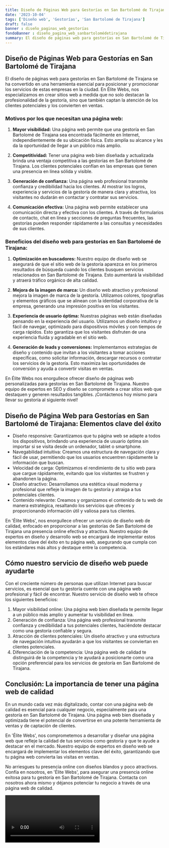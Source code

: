 ```yaml
---
title: Diseño de Páginas Web para Gestorías en San Bartolomé de Tirajana
date: '2023-10-04'
tags: ['Diseño web', 'Gestorías', 'San Bartolomé de Tirajana']
draft: false
banner : diseño_paginas_web_gestorías
fondoBanner : diseño_pagina_web_sanbartolomédetirajana
summary: El diseño de páginas web para gestorías en San Bartolomé de Tirajana se ha convertido en una herramienta esencial para posicionar y promocionar los servicios de estas empresas en la ciudad. En Élite Webs, nos especializamos en crear sitios web a medida que no solo destacan la profesionalidad de la gestoría, sino que también captan la atención de los clientes potenciales y los convierten en ventas.
---
```


## Diseño de Páginas Web para Gestorías en San Bartolomé de Tirajana

El diseño de páginas web para gestorías en San Bartolomé de Tirajana se ha convertido en una herramienta esencial para posicionar y promocionar los servicios de estas empresas en la ciudad. En Élite Webs, nos especializamos en crear sitios web a medida que no solo destacan la profesionalidad de la gestoría, sino que también captan la atención de los clientes potenciales y los convierten en ventas.

### Motivos por los que necesitan una página web:

1. **Mayor visibilidad:** Una página web permite que una gestoría en San Bartolomé de Tirajana sea encontrada fácilmente en Internet, independientemente de su ubicación física. Esto amplía su alcance y les da la oportunidad de llegar a un público más amplio.

2. **Competitividad:** Tener una página web bien diseñada y actualizada brinda una ventaja competitiva a las gestorías en San Bartolomé de Tirajana. Los clientes potenciales confían en las empresas que tienen una presencia en línea sólida y visible.

3. **Generación de confianza:** Una página web profesional transmite confianza y credibilidad hacia los clientes. Al mostrar los logros, experiencia y servicios de la gestoría de manera clara y atractiva, los visitantes no dudarán en contactar y contratar sus servicios.

4. **Comunicación efectiva:** Una página web permite establecer una comunicación directa y efectiva con los clientes. A través de formularios de contacto, chat en línea y secciones de preguntas frecuentes, las gestorías pueden responder rápidamente a las consultas y necesidades de sus clientes.

### Beneficios del diseño web para gestorías en San Bartolomé de Tirajana:

1. **Optimización en buscadores:** Nuestro equipo de diseño web se asegurará de que el sitio web de la gestoría aparezca en los primeros resultados de búsqueda cuando los clientes busquen servicios relacionados en San Bartolomé de Tirajana. Esto aumentará la visibilidad y atraerá tráfico orgánico de alta calidad.

2. **Mejora de la imagen de marca:** Un diseño web atractivo y profesional mejora la imagen de marca de la gestoría. Utilizamos colores, tipografías y elementos gráficos que se alinean con la identidad corporativa de la empresa, generando una impresión positiva en los visitantes.

3. **Experiencia de usuario óptima:** Nuestras páginas web están diseñadas pensando en la experiencia del usuario. Utilizamos un diseño intuitivo y fácil de navegar, optimizado para dispositivos móviles y con tiempos de carga rápidos. Esto garantiza que los visitantes disfruten de una experiencia fluida y agradable en el sitio web.

4. **Generación de leads y conversiones:** Implementamos estrategias de diseño y contenido que invitan a los visitantes a tomar acciones específicas, como solicitar información, descargar recursos o contratar los servicios de la gestoría. Esto maximiza las oportunidades de conversión y ayuda a convertir visitas en ventas.

En Élite Webs nos enorgullece ofrecer diseño de páginas web personalizadas para gestorías en San Bartolomé de Tirajana. Nuestro equipo de expertos en SEO y diseño se compromete a crear sitios web que destaquen y generen resultados tangibles. ¡Contáctenos hoy mismo para llevar su gestoría al siguiente nivel!

<GifSeo />

<Cta />

## Diseño de Página Web para Gestorías en San Bartolomé de Tirajana: Elementos clave del éxito

- Diseño responsive: Garantizamos que tu página web se adapte a todos los dispositivos, brindando una experiencia de usuario óptima sin importar si se visita desde un ordenador, tablet o smartphone.
- Navegabilidad intuitiva: Creamos una estructura de navegación clara y fácil de usar, permitiendo que los usuarios encuentren rápidamente la información que buscan.
- Velocidad de carga: Optimizamos el rendimiento de tu sitio web para que cargue rápidamente, evitando que los visitantes se frustren y abandonen la página.
- Diseño atractivo: Desarrollamos una estética visual moderna y profesional que refleje la imagen de tu gestoría y atraiga a tus potenciales clientes.
- Contenido relevante: Creamos y organizamos el contenido de tu web de manera estratégica, resaltando los servicios que ofreces y proporcionando información útil y valiosa para tus clientes.

En 'Élite Webs', nos enorgullece ofrecer un servicio de diseño web de calidad, enfocado en proporcionar a las gestorías de San Bartolomé de Tirajana una presencia online efectiva y atractiva. Nuestro equipo de expertos en diseño y desarrollo web se encargará de implementar estos elementos clave del éxito en tu página web, asegurando que cumpla con los estándares más altos y destaque entre la competencia.

## Cómo nuestro servicio de diseño web puede ayudarte

Con el creciente número de personas que utilizan Internet para buscar servicios, es esencial que tu gestoría cuente con una página web profesional y fácil de encontrar. Nuestro servicio de diseño web te ofrece los siguientes beneficios:

1. Mayor visibilidad online: Una página web bien diseñada te permite llegar a un público más amplio y aumentar tu visibilidad en línea.
2. Generación de confianza: Una página web profesional transmite confianza y credibilidad a tus potenciales clientes, haciéndote destacar como una gestoría confiable y segura.
3. Atracción de clientes potenciales: Un diseño atractivo y una estructura de navegación intuitiva ayudarán a que los visitantes se conviertan en clientes potenciales.
4. Diferenciación de la competencia: Una página web de calidad te distinguirá de la competencia y te ayudará a posicionarte como una opción preferencial para los servicios de gestoría en San Bartolomé de Tirajana.

## Conclusión: La importancia de tener una página web de calidad

En un mundo cada vez más digitalizado, contar con una página web de calidad es esencial para cualquier negocio, especialmente para una gestoría en San Bartolomé de Tirajana. Una página web bien diseñada y optimizada tiene el potencial de convertirse en una potente herramienta de ventas y de captación de clientes.

En 'Élite Webs', nos comprometemos a desarrollar y diseñar una página web que refleje la calidad de tus servicios como gestoría y que te ayude a destacar en el mercado. Nuestro equipo de expertos en diseño web se encargará de implementar los elementos clave del éxito, garantizando que tu página web convierta las visitas en ventas.

No arriesgues tu presencia online con diseños blandos y poco atractivos. Confía en nosotros, en 'Élite Webs', para asegurar una presencia online exitosa para tu gestoría en San Bartolomé de Tirajana. Contacta con nosotros ahora mismo y déjanos potenciar tu negocio a través de una página web de calidad.

<Video />

<CtaBot job='Gestorías' city='San Bartolomé de Tirajana'/>

<Gmaps query='San Bartolomé de Tirajana+españa+maps' />